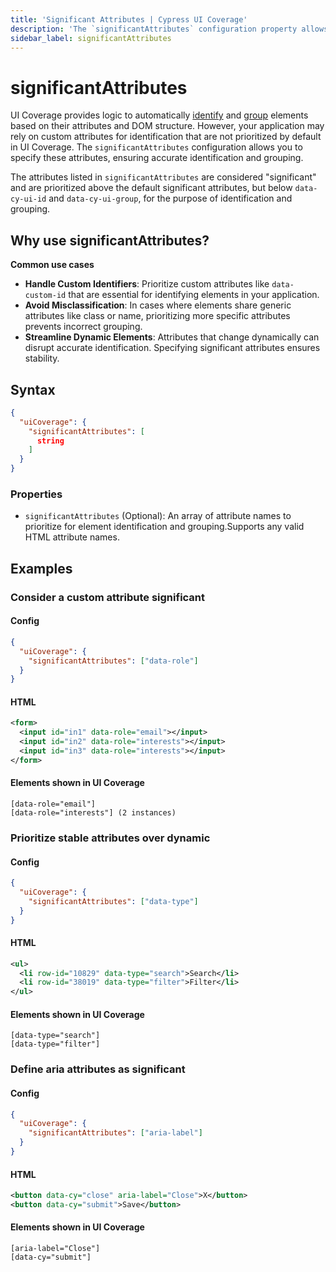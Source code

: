 ```yaml
---
title: 'Significant Attributes | Cypress UI Coverage'
description: 'The `significantAttributes` configuration property allows users to specify custom attributes that should be considered "significant" for the purpose of identification and grouping in UI Coverage.'
sidebar_label: significantAttributes
---
```


# significantAttributes

<UICovAddon />

UI Coverage provides logic to automatically [identify](/ui-coverage/core-concepts/element-identification) and [group](/ui-coverage/core-concepts/element-grouping) elements based on their attributes and DOM structure. However, your application may rely on custom attributes for identification that are not prioritized by default in UI Coverage. The `significantAttributes` configuration allows you to specify these attributes, ensuring accurate identification and grouping.

The attributes listed in `significantAttributes` are considered "significant" and are prioritized above the default significant attributes, but below `data-cy-ui-id` and `data-cy-ui-group`, for the purpose of identification and grouping.

## Why use significantAttributes?

**Common use cases**

- **Handle Custom Identifiers**: Prioritize custom attributes like `data-custom-id` that are essential for identifying elements in your application.
- **Avoid Misclassification**: In cases where elements share generic attributes like class or name, prioritizing more specific attributes prevents incorrect grouping.
- **Streamline Dynamic Elements**: Attributes that change dynamically can disrupt accurate identification. Specifying significant attributes ensures stability.

## Syntax

```json
{
  "uiCoverage": {
    "significantAttributes": [
      string
    ]
  }
}
```

### Properties

- `significantAttributes` (Optional): An array of attribute names to prioritize for element identification and grouping.Supports any valid HTML attribute names.

## Examples

### Consider a custom attribute significant

#### Config

```json
{
  "uiCoverage": {
    "significantAttributes": ["data-role"]
  }
}
```

#### HTML

```xml
<form>
  <input id="in1" data-role="email"></input>
  <input id="in2" data-role="interests"></input>
  <input id="in3" data-role="interests"></input>
</form>
```

#### Elements shown in UI Coverage

```
[data-role="email"]
[data-role="interests"] (2 instances)
```

### Prioritize stable attributes over dynamic

#### Config

```json
{
  "uiCoverage": {
    "significantAttributes": ["data-type"]
  }
}
```

#### HTML

```xml
<ul>
  <li row-id="10829" data-type="search">Search</li>
  <li row-id="38019" data-type="filter">Filter</li>
</ul>
```

#### Elements shown in UI Coverage

```
[data-type="search"]
[data-type="filter"]
```

### Define aria attributes as significant

#### Config

```json
{
  "uiCoverage": {
    "significantAttributes": ["aria-label"]
  }
}
```

#### HTML

```xml
<button data-cy="close" aria-label="Close">X</button>
<button data-cy="submit">Save</button>
```

#### Elements shown in UI Coverage

```
[aria-label="Close"]
[data-cy="submit"]
```
